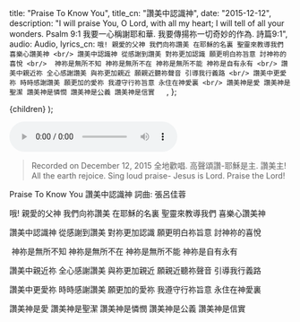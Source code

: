 
  title: "​Praise To Know You",
  title_cn: "讚美中認識神",
  date: "2015-12-12",
  description:
    "I will praise You, O Lord, with all my heart; I will tell of all your wonders.  Psalm 9:1 我要一心稱謝耶和華. 我要傳揚祢一切奇妙的作為. 詩篇9:1",
  audio: Audio,
  lyrics_cn: `哦! 親愛的父神
我們向祢讚美
在耶穌的名裏
聖靈來教導我們
喜樂心讚美神
<br/>
讚美中認識神
從感謝到讚美
對祢更加認識
願更明白祢旨意
討神祢的喜悅
<br/>
​ 神祢是無所不知
神祢是無所不在
神祢是無所不能
神祢是自有永有
<br/>
讚美中親近祢
全心感謝讚美
與祢更加親近
願親近聽祢聲音
引導我行義路
<br/>
讚美中更愛祢
時時感謝讚美
願更加的愛祢
我遵守行祢旨意
永住在神愛裏
<br/>
讚美神是愛
讚美神是聖潔
讚美神是憐憫
讚美神是公義
讚美神是信實  
    `,
};

  <MDXWrapper meta={meta}>{children}</MDXWrapper>
);

<audio controls src={Audio}></audio>

> Recorded on December 12, 2015
> 全地歡唱.
> 高聲頌讚-耶穌是主.
> 讚美主!
> All the earth rejoice.
> Sing loud praise- Jesus is Lord.
> Praise the Lord!

Praise To Know You
讚美中認識神
詞曲: 張呂佳蓉

哦! 親愛的父神
我們向祢讚美
在耶穌的名裏
聖靈來教導我們
喜樂心讚美神

讚美中認識神
從感謝到讚美
對祢更加認識
願更明白祢旨意
討神祢的喜悅

​ 神祢是無所不知
神祢是無所不在
神祢是無所不能
神祢是自有永有

讚美中親近祢
全心感謝讚美
與祢更加親近
願親近聽祢聲音
引導我行義路

讚美中更愛祢
時時感謝讚美
願更加的愛祢
我遵守行祢旨意
永住在神愛裏

讚美神是愛
讚美神是聖潔
讚美神是憐憫
讚美神是公義
讚美神是信實
